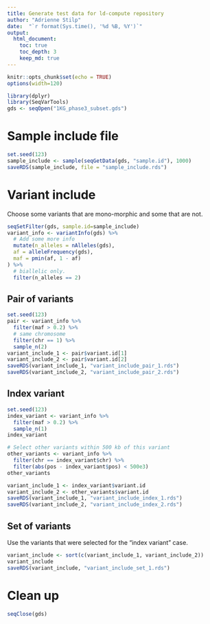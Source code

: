 ```yaml
---
title: Generate test data for ld-compute repository
author: "Adrienne Stilp"
date:  "`r format(Sys.time(), '%d %B, %Y')`"
output:
  html_document:
    toc: true
    toc_depth: 3
    keep_md: true 
---
```


```r
knitr::opts_chunk$set(echo = TRUE)
options(width=120)
```

```r
library(dplyr)
library(SeqVarTools)
gds <- seqOpen("1KG_phase3_subset.gds")
```

# Sample include file

```r
set.seed(123)
sample_include <- sample(seqGetData(gds, "sample.id"), 1000)
saveRDS(sample_include, file = "sample_include.rds")
```

# Variant include

Choose some variants that are mono-morphic and some that are not.

```r
seqSetFilter(gds, sample.id=sample_include)
variant_info <- variantInfo(gds) %>%
  # Add some more info
  mutate(n_alleles = nAlleles(gds),
  af = alleleFrequency(gds),
  maf = pmin(af, 1 - af)
) %>%
  # biallelic only.
  filter(n_alleles == 2)
```

## Pair of variants

```r
set.seed(123)
pair <- variant_info %>%
  filter(maf > 0.2) %>%
  # same chromosome
  filter(chr == 1) %>%
  sample_n(2)
variant_include_1 <- pair$variant.id[1]
variant_include_2 <- pair$variant.id[2]
saveRDS(variant_include_1, "variant_include_pair_1.rds")
saveRDS(variant_include_2, "variant_include_pair_2.rds")
```

## Index variant

```r
set.seed(123)
index_variant <- variant_info %>%
  filter(maf > 0.2) %>%
  sample_n(1)
index_variant

# Select other variants within 500 kb of this variant
other_variants <- variant_info %>%
  filter(chr == index_variant$chr) %>%
  filter(abs(pos - index_variant$pos) < 500e3)
other_variants

variant_include_1 <- index_variant$variant.id
variant_include_2 <- other_variants$variant.id
saveRDS(variant_include_1, "variant_include_index_1.rds")
saveRDS(variant_include_2, "variant_include_index_2.rds")
```

## Set of variants

Use the variants that were selected for the "index variant" case.

```r
variant_include <- sort(c(variant_include_1, variant_include_2))
variant_include
saveRDS(variant_include, "variant_include_set_1.rds")
```

# Clean up

```r
seqClose(gds)
```
